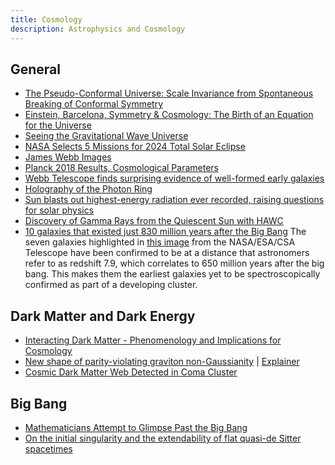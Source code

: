```yaml
---
title: Cosmology
description: Astrophysics and Cosmology
---
```


## General

- [The Pseudo-Conformal Universe: Scale Invariance from Spontaneous Breaking of Conformal Symmetry](https://arxiv.org/abs/1106.1428)
- [Einstein, Barcelona, Symmetry & Cosmology: The Birth of an Equation for the Universe](https://arxiv.org/pdf/2309.02477.pdf)
- [Seeing the Gravitational Wave Universe](https://arxiv.org/abs/2211.05148)
- [NASA Selects 5 Missions for 2024 Total Solar Eclipse](https://www.nasa.gov/feature/goddard/2023/sun/science-in-the-shadows-nasa-selects-5-experiments-for-2024-total-solar-eclipse)
- [James Webb Images](https://esawebb.org/images/)
- [Planck 2018 Results, Cosmological Parameters](https://arxiv.org/abs/1807.06209)
- [Webb Telescope finds surprising evidence of well-formed early galaxies](https://twitter.com/WKCosmo/status/1629868261490737153?s=20)
- [Holography of the Photon Ring](https://arxiv.org/abs/2205.05064)
- [Sun blasts out highest-energy radiation ever recorded, raising questions for solar physics](https://www.space.com/sun-blasts-highest-energy-radiation-ever-recorded-raising-questions-solar-physics)
- [Discovery of Gamma Rays from the Quiescent Sun with HAWC](https://journals.aps.org/prl/abstract/10.1103/PhysRevLett.131.051201)
- [10 galaxies that existed just 830 million years after the Big Bang](https://esawebb.org/images/aspire1/)
The seven galaxies highlighted in [this image](https://esawebb.org/images/protocluster-1/) from the NASA/ESA/CSA Telescope have been confirmed to be at a distance that astronomers refer to as redshift 7.9, which correlates to 650 million years after the big bang. This makes them the earliest galaxies yet to be spectroscopically confirmed as part of a developing cluster.

## Dark Matter and Dark Energy

- [Interacting Dark Matter - Phenomenology and Implications for Cosmology](https://www.youtube.com/watch?v=lzUNr-0E8Us)
- [New shape of parity-violating graviton non-Gaussianity](https://arxiv.org/abs/2303.05178) | [Explainer](https://twitter.com/MMylova/status/1634015492775002112?s=20)
- [Cosmic Dark Matter Web Detected in Coma Cluster](https://subarutelescope.org/en/results/2024/02/07/3367.html)

## Big Bang

- [Mathematicians Attempt to Glimpse Past the Big Bang](https://www.quantamagazine.org/mathematicians-attempt-to-glimpse-past-the-big-bang-20240531/)
- [On the initial singularity and the extendability of flat quasi-de Sitter spacetimes](https://link.springer.com/article/10.1007/JHEP10(2023)182)